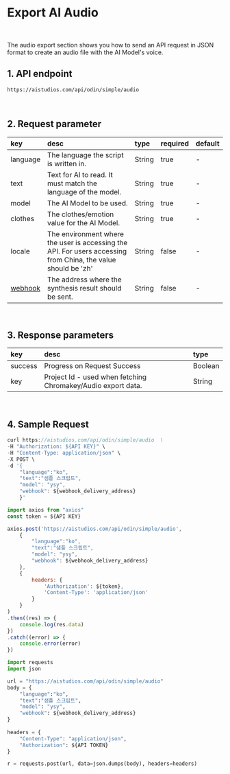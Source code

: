 # Export AI Audio


<br/>

The audio export section shows you how to send an API request in JSON format to create an audio file with the AI Model's voice.

## 1. API endpoint

```http
https://aistudios.com/api/odin/simple/audio
```

<br/>

## 2. Request parameter

|key|desc|type|required|default|
|:---|:---|:---|:---|:---|
|language|The language the script is written in.|String|true|-|
|text|Text for AI to read. It must match the language of the model.|String|true|-|
|model|The AI Model to be used.|String|true|-|
|clothes|The clothes/emotion value for the AI Model.|String|true|-|
|locale|The environment where the user is accessing the API. For users accessing from China, the value should be 'zh'|String|false|-|
|[webhook](https://aistudios.com/api-doc/reference/webhook)|The address where the synthesis result should be sent.|String|false|-|

<br/>

## 3. Response parameters

|key|desc|type|
|:---|:---|:---|
|success|Progress on Request Success|Boolean|
|key|Project Id - used when fetching Chromakey/Audio export data.|String|

<br/>


## 4. Sample Request


<Tabs>
<TabItem value="curl" label="cURL">

```js
curl https://aistudios.com/api/odin/simple/audio  \
-H "Authorization: ${API KEY}" \
-H "Content-Type: application/json" \
-X POST \
-d '{
    "language":"ko",
    "text":"샘플 스크립트",
    "model": "ysy",
    "webhook": ${webhook_delivery_address}
    }'
```

</TabItem>
<TabItem value="js" label="Node.js">

```js
import axios from "axios" 
const token = ${API KEY}

axios.post('https://aistudios.com/api/odin/simple/audio', 
    {
        "language":"ko",
        "text":"샘플 스크립트",
        "model": "ysy",
        "webhook": ${webhook_delivery_address}
    }, 
    {
        headers: {
            'Authorization': ${token},
            'Content-Type': 'application/json'
        }
    }
)
.then((res) => {
    console.log(res.data)
})
.catch((error) => {
    console.error(error)
})
```

</TabItem>
<TabItem value="py" label="Python">

```py
import requests
import json

url = "https://aistudios.com/api/odin/simple/audio"
body = {
    "language":"ko",
    "text":"샘플 스크립트",
    "model": "ysy",
    "webhook": ${webhook_delivery_address}
}
    
headers = {
    "Content-Type": "application/json",
    "Authorization": ${API TOKEN}
}

r = requests.post(url, data=json.dumps(body), headers=headers)
```

</TabItem>
</Tabs>
